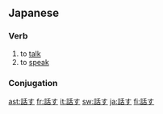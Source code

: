 ==Japanese==
{{ja-kanjitab|話}}
===Verb===
{{ja-verb|kk|type=1|hira=はなす|rom=hanasu}}

#to [[talk]]
#to [[speak]]
===Conjugation===
{{ja-go-su|話|はな|hana}}

[[ast:話す]]
[[fr:話す]]
[[it:話す]]
[[sw:話す]]
[[ja:話す]]
[[fi:話す]]
